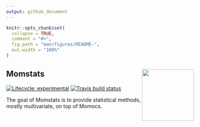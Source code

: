 ```yaml
---
output: github_document
---
```


<!-- README.md is generated from README.Rmd. Please edit that file -->

```r
knitr::opts_chunk$set(
  collapse = TRUE,
  comment = "#>",
  fig.path = "man/figures/README-",
  out.width = "100%"
)
```

## Momstats <a href='http://momx.github.io/Momstats'><img src='man/figures/logo.png' align="right" height="139" /></a>

<!-- badges: start -->
[![Lifecycle: experimental](https://img.shields.io/badge/lifecycle-experimental-orange.svg)](https://www.tidyverse.org/lifecycle/#experimental)
[![Travis build status](https://travis-ci.com/MomX/Momstats.svg?branch=master)](https://travis-ci.com/MomX/Momstats)
<!-- badges: end -->

The goal of Momstats is to provide statistical methods, mostly multivariate, on top of Momocs.
